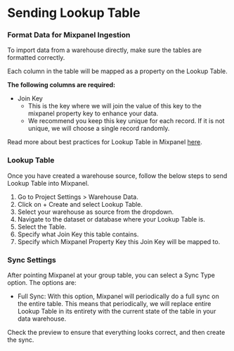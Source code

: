 # Sending Lookup Table

### Format Data for Mixpanel Ingestion

To import data from a warehouse directly, make sure the tables are formatted correctly.

Each column in the table will be mapped as a property on the Lookup Table.

**The following columns are required:** 

- Join Key
    - This is the key where we will join the value of this key to the mixpanel property key to enhance your data. 
    - We recommend you keep this key unique for each record. If it is not unique, we will choose a single record randomly. 

Read more about best practices for Lookup Table in Mixpanel [here](/docs/data-structure/lookup-tables).


### Lookup Table

Once you have created a warehouse source, follow the below steps to send Lookup Table into Mixpanel.
1. Go to Project Settings > Warehouse Data.
2. Click on + Create and select Lookup Table.
3. Select your warehouse as source from the dropdown.
4. Navigate to the dataset or database where your Lookup Table is.
5. Select the Table.
6. Specify what Join Key this table contains.
7. Specify which Mixpanel Property Key this Join Key will be mapped to. 

### Sync Settings
After pointing Mixpanel at your group table, you can select a Sync Type option. The options are:   
- Full Sync: With this option, Mixpanel will periodically do a full sync on the entire table. This means that periodically, we will replace entire Lookup Table in its entirety with the current state of the table in your data warehouse. 

Check the preview to ensure that everything looks correct, and then create the sync.
